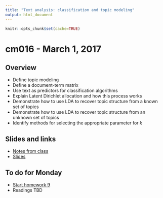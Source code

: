 ```yaml
---
title: "Text analysis: classification and topic modeling"
output: html_document
---
```


```r
knitr::opts_chunk$set(cache=TRUE)
```

# cm016 - March 1, 2017

## Overview

* Define topic modeling
* Define a document-term matrix
* Use text as predictors for classification algorithms
* Explain Latent Dirichlet allocation and how this process works
* Demonstrate how to use LDA to recover topic structure from a known set of topics
* Demonstrate how to use LDA to recover topic structure from an unknown set of topics
* Identify methods for selecting the appropriate parameter for $k$

## Slides and links

* [Notes from class](text002_topicmodels.html)
* [Slides](extras/cm016_slides.html)

## To do for Monday

* [Start homework 9](hw07-text_analysis.html)
* Readings TBD

